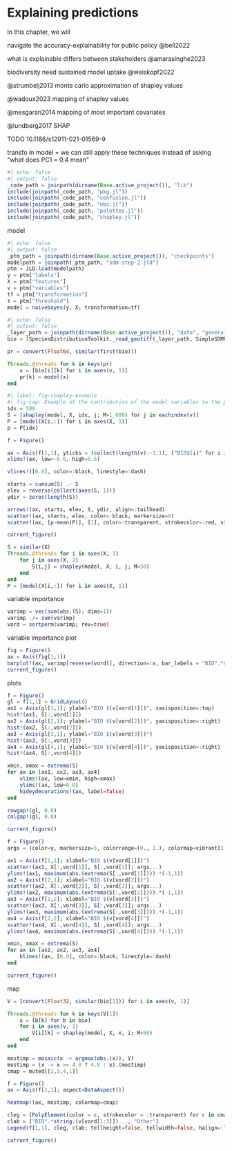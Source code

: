 # Explaining predictions {#sec-explanations}

In this chapter, we will

navigate the accuracy-explainability for public policy @bell2022

what is explainable differs between stakeholders @amarasinghe2023

biodiversity need sustained model uptake @weiskopf2022

@strumbelj2013 monte carlo approximation of shapley values

@wadoux2023 mapping of shapley values

@mesgaran2014 mapping of most important covariates

@lundberg2017 SHAP

TODO 10.1186/s12911-021-01569-9

transfo in model = we can still apply these techniques instead of asking "what does PC1 = 0.4 mean"

```julia
#| echo: false
#| output: false
_code_path = joinpath(dirname(Base.active_project()), "lib")
include(joinpath(_code_path, "pkg.jl"))
include(joinpath(_code_path, "confusion.jl"))
include(joinpath(_code_path, "nbc.jl"))
include(joinpath(_code_path, "palettes.jl"))
include(joinpath(_code_path, "shapley.jl"))
```

model

```julia
#| echo: false
#| output: false
_ptm_path = joinpath(dirname(Base.active_project()), "checkpoints")
modelpath = joinpath(_ptm_path, "sdm-step-2.jld")
ptm = JLD.load(modelpath)
y = ptm["labels"]
X = ptm["features"]
v = ptm["variables"]
tf = ptm["transformation"]
τ = ptm["threshold"]
model = naivebayes(y, X; transformation=tf)
```

```julia
#| echo: false
#| output: false
_layer_path = joinpath(dirname(Base.active_project()), "data", "general", "layers.tiff")
bio = [SpeciesDistributionToolkit._read_geotiff(_layer_path, SimpleSDMResponse; bandnumber=i) for i in v]

pr = convert(Float64, similar(first(bio)))

Threads.@threads for k in keys(pr)
    x = [bio[i][k] for i in axes(v, 1)]
    pr[k] = model(x)
end
```

```julia
#| label: fig-shapley-example
#| fig-cap: Example of the contribution of the model variables to the prediction. The dashed line indicates the average prediction across all instances, and each arrow shows how the value of the feature for this instance moves the prediction, in an additive way. The length of each arrow is the Shapley value for this feature in this instance. The final prediction (in this case, how much higher/lower than the average) is given in a red cirle.
idx = 500
S = [shapley(model, X, idx, j; M=1_000) for j in eachindex(v)]
P = [model(X[i,:]) for i in axes(X, 1)]
p = P[idx]

f = Figure()

ax = Axis(f[1,1], yticks = (collect(length(v):-1:1), ["BIO$(i)" for i in v]))
xlims!(ax, low=-0.6, high=0.6)

vlines!([0.0], color=:black, linestyle=:dash)

starts = cumsum(S) .- S
elev = reverse(collect(axes(S, 1)))
ydir = zeros(length(S))

arrows!(ax, starts, elev, S, ydir, align=:tailhead)
scatter!(ax, starts, elev, color=:black, markersize=8)
scatter!(ax, [p-mean(P)], [1], color=:transparent, strokecolor=:red, strokewidth=3, markersize=25)

current_figure()
```


```julia
S = similar(X)
Threads.@threads for i in axes(X, 1)
    for j in axes(X, 2)
        S[i,j] = shapley(model, X, i, j; M=50)
    end
end
P = [model(X[i,:]) for i in axes(X, 1)]
```

variable importance

```julia
varimp = vec(sum(abs.(S); dims=1))
varimp ./= sum(varimp)
vord = sortperm(varimp; rev=true)
```

variable importance plot

```julia
fig = Figure()
ax = Axis(fig[1,1])
barplot!(ax, varimp[reverse(vord)], direction=:x, bar_labels = "BIO".*string.(v[reverse(vord)]), flip_labels_at = 0.05)
current_figure()
```

plots

```julia
f = Figure()
gl = f[1,1] = GridLayout()
ax1 = Axis(gl[1,1]; ylabel="BIO $(v[vord[1]])", xaxisposition=:top)
hist!(ax1, S[:,vord[1]])
ax2 = Axis(gl[2,1]; ylabel="BIO $(v[vord[2]])", yaxisposition=:right)
hist!(ax2, S[:,vord[2]])
ax3 = Axis(gl[3,1]; ylabel="BIO $(v[vord[3]])")
hist!(ax3, S[:,vord[3]])
ax4 = Axis(gl[4,1]; ylabel="BIO $(v[vord[4]])", yaxisposition=:right)
hist!(ax4, S[:,vord[4]])

xmin, xmax = extrema(S)
for ax in [ax1, ax2, ax3, ax4]
    xlims!(ax, low=xmin, high=xmax)
    ylims!(ax, low=0.0)
    hideydecorations!(ax, label=false)
end

rowgap!(gl, 0.0)
colgap!(gl, 0.0)

current_figure()
```


```julia
f = Figure()
args = (color=y, markersize=5, colorrange=(0., 1.), colormap=vibrant[1:2])

ax1 = Axis(f[1,1]; xlabel="BIO $(v[vord[1]])")
scatter!(ax1, X[:,vord[1]], S[:,vord[1]]; args...)
ylims!(ax1, maximum(abs.(extrema(S[:,vord[1]]))).*(-1,1))
ax2 = Axis(f[2,1]; xlabel="BIO $(v[vord[2]])")
scatter!(ax2, X[:,vord[2]], S[:,vord[2]]; args...)
ylims!(ax2, maximum(abs.(extrema(S[:,vord[2]]))).*(-1,1))
ax3 = Axis(f[1,2]; xlabel="BIO $(v[vord[3]])")
scatter!(ax3, X[:,vord[3]], S[:,vord[3]]; args...)
ylims!(ax3, maximum(abs.(extrema(S[:,vord[3]]))).*(-1,1))
ax4 = Axis(f[2,2]; xlabel="BIO $(v[vord[4]])")
scatter!(ax4, X[:,vord[4]], S[:,vord[4]]; args...)
ylims!(ax4, maximum(abs.(extrema(S[:,vord[4]]))).*(-1,1))

xmin, xmax = extrema(S)
for ax in [ax1, ax2, ax3, ax4]
    hlines!(ax, [0.0], color=:black, linestyle=:dash)
end

current_figure()
```

map

```julia
V = [convert(Float32, similar(bio[1])) for i in axes(v, 1)]

Threads.@threads for k in keys(V[1])
    x = [b[k] for b in bio]
    for i in axes(v, 1)
        V[i][k] = shapley(model, X, x, i; M=50)
    end
end
```

```julia
mostimp = mosaic(x -> argmax(abs.(x)), V)
mostimp = (x -> x >= 4.0 ? 4.0 : x).(mostimp)
cmap = muted[[2,3,4,1]]

f = Figure()
ax = Axis(f[1,1]; aspect=DataAspect())

heatmap!(ax, mostimp, colormap=cmap)

cleg = [PolyElement(color = c, strokecolor = :transparent) for c in cmap]
clab = ["BIO".*string.(v[vord[1:3]])..., "Other"]
Legend(f[1,1], cleg, clab; tellheight=false, tellwidth=false, halign=:left, valign=:top, margin=(10, 10, 10, 10))

current_figure()
```